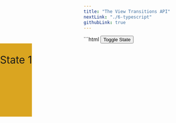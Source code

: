 ```yaml
---
title: "The View Transitions API"
nextLink: "./6-typescript"
githubLink: true
---
```




<Demo id="demo-1" slug="VwEeqgg">
<CodeBlock slot="code">
```html
<!DOCTYPE html>
<html lang="en">
  <head>
    <meta charset="UTF-8" />
    <meta name="viewport" content="width=device-width, initial-scale=1.0" />
    <title>Animating an Element</title>
    <style>
      .box {
        position: absolute;
        left: 0;
        transition: left 2s ease-in-out, font-size 1s ease-in-out,
          border-radius 2s ease-in-out, background-color 1s ease-in-out;
        height: 200px;
        width: fit-content;
        font-size: 2em;
        background-color: goldenrod;
      }
      .box.state-2 {
        background-color: red;
        left: calc(100% - 100px);
        font-size: 3em;
        border-radius: 3em;
        transition: left 2s ease-in-out font-size 1s ease-in-out,
          border-radius 2s ease-in-out, background-color 1s ease-in-out;
      }
    </style>
  </head>
  <body>
    <button id="toggle-btn">Toggle State</button>
    <div id="box" class="box">
      <p id="text">State 1</p>
    </div>
    <script>
      const button = document.getElementById("toggle-btn")

      button.addEventListener("click", function () {
        const box = document.getElementById("box")
        const text = document.getElementById("text")
        if (box.classList.contains("state-2")) {
          box.classList.remove("state-2")
          text.innerHTML = "State 1"
        } else {
          box.classList.add("state-2")
          text.innerHTML = "WHO COULD HAVE EXPECTED ALL THIS TEXT, THIS WILL BE A PROBLEM"
        }
      })
    </script>

  </body>
</html>
```

</CodeBlock>
<IFrame src={demoURL + "1"} slot="demo" small />
</Demo>
